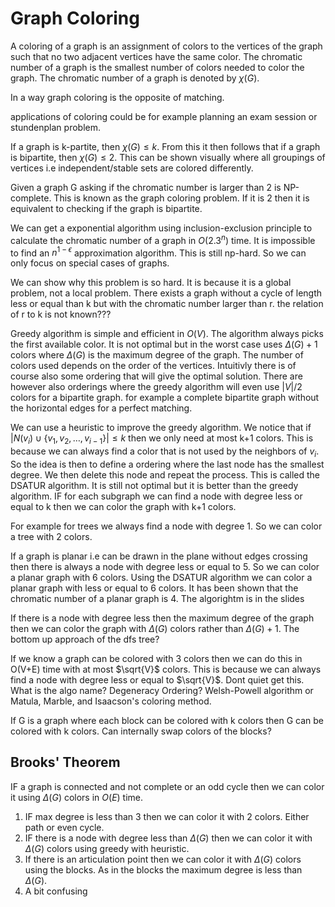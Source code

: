 # Graph Coloring

A coloring of a graph is an assignment of colors to the vertices of the graph such that no two adjacent vertices have the same color. The chromatic number of a graph is the smallest number of colors needed to color the graph. The chromatic number of a graph is denoted by $\chi(G)$. 

In a way graph coloring is the opposite of matching.

applications of coloring could be for example planning an exam session or stundenplan problem.

If a graph is k-partite, then $\chi(G) \leq k$. From this it then follows that if a graph is bipartite, then $\chi(G) \leq 2$. This can be shown visually where all groupings of vertices i.e independent/stable sets are colored differently.

Given a graph G asking if the chromatic number is larger than 2 is NP-complete. This is known as the graph coloring problem. If it is 2 then it is equivalent to checking if the graph is bipartite.

We can get a exponential algorithm using inclusion-exclusion principle to calculate the chromatic number of a graph in $O(2.3^n)$ time. It is impossible to find an $n^{1-\epsilon}$ approximation algorithm. This is still np-hard. So we can only focus on special cases of graphs.

We can show why this problem is so hard. It is because it is a global problem, not a local problem. There exists a graph without a cycle of length less or equal than k but with the chromatic number larger than r. the relation of r to k is not known???

Greedy algorithm is simple and efficient in $O(V)$. The algorithm always picks the first available color. It is not optimal but in the worst case uses $\Delta(G)+1$ colors where $\Delta(G)$ is the maximum degree of the graph.
The number of colors used depends on the order of the vertices. Intuitivly there is of course also some ordering that will give the optimal solution. 
There are however also orderings where the greedy algorithm will even use $|V|/2$ colors for a bipartite graph. for example a complete bipartite graph without the horizontal edges for a perfect matching.

We can use a heuristic to improve the greedy algorithm. We notice that if $|N(v_i) \cup \{v_1, v_2, \ldots, v_{i-1}\}| \leq k$ then we only need at most k+1 colors. This is because we can always find a color that is not used by the neighbors of $v_i$. So the idea is then to define a ordering where the last node has the smallest degree. We then delete this node and repeat the process. This is called the DSATUR algorithm. It is still not optimal but it is better than the greedy algorithm. IF for each subgraph we can find a node with degree less or equal to k then we can color the graph with k+1 colors.

For example for trees we always find a node with degree 1. So we can color a tree with 2 colors. 

If a graph is planar i.e can be drawn in the plane without edges crossing then there is always a node with degree less or equal to 5. So we can color a planar graph with 6 colors. Using the DSATUR algorithm we can color a planar graph with less or equal to 6 colors. It has been shown that the chromatic number of a planar graph is 4. The algorightm is in the slides

If there is a node with degree less then the maximum degree of the graph then we can color the graph with $\Delta(G)$ colors rather than $\Delta(G)+1$. The bottom up approach of the dfs tree?

If we know a graph can be colored with 3 colors then we can do this in O(V+E) time with at most $\sqrt{V}$ colors. This is because we can always find a node with degree less or equal to $\sqrt{V}$. Dont quiet get this. What is the algo name? Degeneracy Ordering? Welsh-Powell algorithm or Matula, Marble, and Isaacson's coloring method. 

If G is a graph where each block can be colored with k colors then G can be colored with k colors. Can internally swap colors of the blocks?

## Brooks' Theorem

IF a graph is connected and not complete or an odd cycle then we can color it using $\Delta(G)$ colors in $O(E)$ time. 
1. IF max degree is less than 3 then we can color it with 2 colors. Either path or even cycle.
2. IF there is a node with degree less than $\Delta(G)$ then we can color it with $\Delta(G)$ colors using greedy with heuristic.
3. If there is an articulation point then we can color it with $\Delta(G)$ colors using the blocks. As in the blocks the maximum degree is less than $\Delta(G)$.
4. A bit confusing
